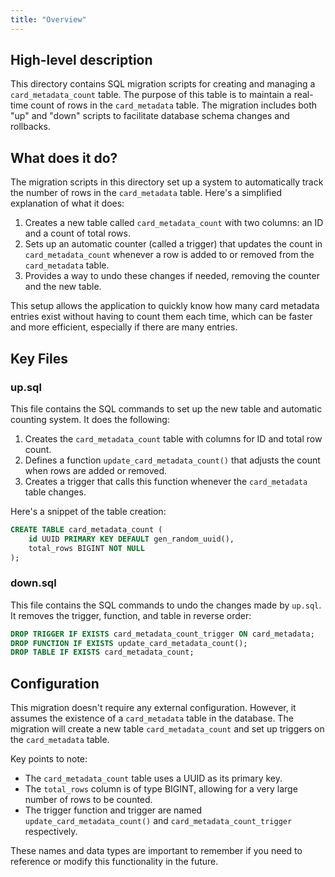 ```yaml
---
title: "Overview"
---
```


## High-level description
This directory contains SQL migration scripts for creating and managing a `card_metadata_count` table. The purpose of this table is to maintain a real-time count of rows in the `card_metadata` table. The migration includes both "up" and "down" scripts to facilitate database schema changes and rollbacks.

## What does it do?
The migration scripts in this directory set up a system to automatically track the number of rows in the `card_metadata` table. Here's a simplified explanation of what it does:

1. Creates a new table called `card_metadata_count` with two columns: an ID and a count of total rows.
2. Sets up an automatic counter (called a trigger) that updates the count in `card_metadata_count` whenever a row is added to or removed from the `card_metadata` table.
3. Provides a way to undo these changes if needed, removing the counter and the new table.

This setup allows the application to quickly know how many card metadata entries exist without having to count them each time, which can be faster and more efficient, especially if there are many entries.

## Key Files

### up.sql
This file contains the SQL commands to set up the new table and automatic counting system. It does the following:

1. Creates the `card_metadata_count` table with columns for ID and total row count.
2. Defines a function `update_card_metadata_count()` that adjusts the count when rows are added or removed.
3. Creates a trigger that calls this function whenever the `card_metadata` table changes.

Here's a snippet of the table creation:

```sql
CREATE TABLE card_metadata_count (
    id UUID PRIMARY KEY DEFAULT gen_random_uuid(),
    total_rows BIGINT NOT NULL
);
```

### down.sql
This file contains the SQL commands to undo the changes made by `up.sql`. It removes the trigger, function, and table in reverse order:

```sql
DROP TRIGGER IF EXISTS card_metadata_count_trigger ON card_metadata;
DROP FUNCTION IF EXISTS update_card_metadata_count();
DROP TABLE IF EXISTS card_metadata_count;
```

## Configuration
This migration doesn't require any external configuration. However, it assumes the existence of a `card_metadata` table in the database. The migration will create a new table `card_metadata_count` and set up triggers on the `card_metadata` table.

Key points to note:
- The `card_metadata_count` table uses a UUID as its primary key.
- The `total_rows` column is of type BIGINT, allowing for a very large number of rows to be counted.
- The trigger function and trigger are named `update_card_metadata_count()` and `card_metadata_count_trigger` respectively.

These names and data types are important to remember if you need to reference or modify this functionality in the future.